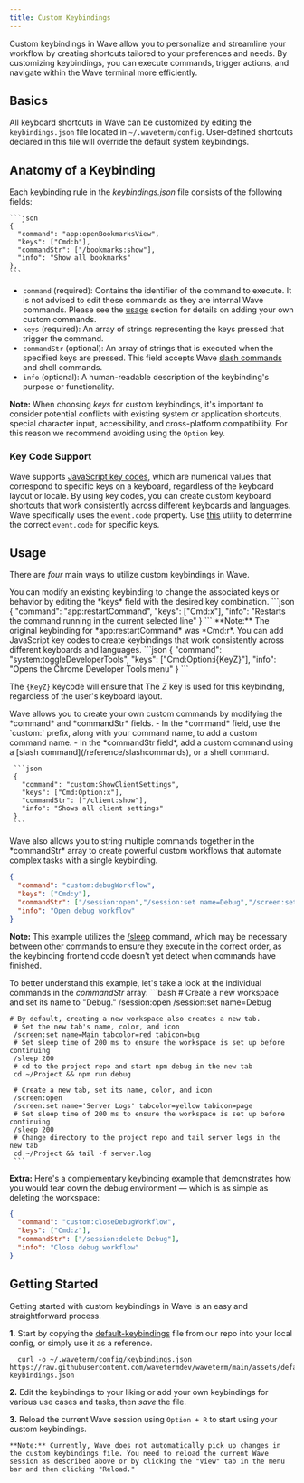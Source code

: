 ```yaml
---
title: Custom Keybindings
---
```

Custom keybindings in Wave allow you to personalize and streamline your workflow by creating shortcuts tailored to your preferences and needs. By customizing keybindings, you can execute commands, trigger actions, and navigate within the Wave terminal more efficiently.

## Basics

All keyboard shortcuts in Wave can be customized by editing the `keybindings.json` file located in `~/.waveterm/config`. User-defined shortcuts declared in this file will override the default system keybindings.

## Anatomy of a Keybinding

Each keybinding rule in the *keybindings.json* file consists of the following fields:

    ```json
    {
      "command": "app:openBookmarksView",
      "keys": ["Cmd:b"],
      "commandStr": ["/bookmarks:show"],
      "info": "Show all bookmarks"
    },
    ```

- `command` (required): Contains the identifier of the command to execute. It is not advised to edit these commands as they are internal Wave commands. Please see the [usage](#usage) section for details on adding your own custom commands.
- `keys` (required): An array of strings representing the keys pressed that trigger the command.
- `commandStr` (optional): An array of strings that is executed when the specified keys are pressed. This field accepts Wave [slash commands](/reference/slashcommands) and shell commands.
- `info` (optional): A human-readable description of the keybinding's purpose or functionality.

**Note:** When choosing *keys* for custom keybindings, it's important to consider potential conflicts with existing system or application shortcuts, special character input, accessibility, and cross-platform compatibility. For this reason we recommend avoiding using the `Option` key.

### Key Code Support

Wave supports [JavaScript key codes](https://www.toptal.com/developers/keycode/table), which are numerical values that correspond to specific keys on a keyboard, regardless of the keyboard layout or locale. By using key codes, you can create custom keyboard shortcuts that work consistently across different keyboards and languages. Wave specifically uses the `event.code` property.
<Tip>
Use [this]( https://www.toptal.com/developers/keycode) utility to determine the correct `event.code` for specific keys.
</Tip>

## Usage

There are *four* main ways to utilize custom keybindings in Wave.

<AccordionGroup>
  <Accordion title="1. Edit a default keybinding">
You can modify an existing keybinding to change the associated keys or behavior by editing the *keys* field with the desired key combination.
      ```json
     {
       "command": "app:restartCommand",
       "keys": ["Cmd:x"],
       "info": "Restarts the command running in the current selected line"
     }
     ```
 **Note:** The original keybinding for *app:restartCommand* was *Cmd:r*.
  </Accordion>
</AccordionGroup>

<AccordionGroup>
  <Accordion title="2. Add key code support to a keybinding">
  You can add JavaScript key codes to create keybindings that work consistently across different keyboards and languages.
     ```json
     {
       "command": "system:toggleDeveloperTools",
       "keys": ["Cmd:Option:i{KeyZ}"],
       "info": "Opens the Chrome Developer Tools menu"
     }
     ```

The `{KeyZ}` keycode will ensure that The *Z* key is used for this keybinding, regardless of the user's keyboard layout.
  </Accordion>
</AccordionGroup>

<AccordionGroup>
  <Accordion title="3. Create a custom command">
  Wave allows you to create your own custom commands by modifying the *command* and *commandStr* fields.
  - In the *command* field, use the `custom:` prefix, along with your command name, to add a custom command name.
  - In the *commandStr field*, add a custom command using a [slash command](/reference/slashcommands), or a shell command.

     ```json
     {
       "command": "custom:ShowClientSettings",
       "keys": ["Cmd:Option:x"],
       "commandStr": ["/client:show"],
       "info": "Shows all client settings"
     }
     ```
  </Accordion>
</AccordionGroup>

<AccordionGroup>
  <Accordion title="4. Create a custom command (with multiple commands)">
   Wave also allows you to string multiple commands together in the *commandStr* array to create powerful custom workflows that automate complex tasks with a single keybinding.

  ```json
  {
    "command": "custom:debugWorkflow",
    "keys": ["Cmd:y"],
    "commandStr": ["/session:open","/session:set name=Debug","/screen:set name=Main tabcolor=red tabicon=bug","/sleep 200","cd ~/Project && npm run debug","/screen:open","/screen:set name='Server Logs' tabcolor=yellow tabicon=page","/sleep 200","cd ~/Project && tail -f server.log"],
    "info": "Open debug workflow"
  }
  ```
  **Note:**  This example utilizes the [/sleep](/reference/slashcommands#sleep) command, which may be necessary between other commands to ensure they execute in the correct order, as the keybinding frontend code doesn't yet detect when commands have finished.

   To better understand this example, let's take a look at the individual commands in the *commandStr* array:
     ```bash
     # Create a new workspace and set its name to "Debug."
     /session:open
     /session:set name=Debug

    # By default, creating a new workspace also creates a new tab.
     # Set the new tab's name, color, and icon
     /screen:set name=Main tabcolor=red tabicon=bug
     # Set sleep time of 200 ms to ensure the workspace is set up before continuing
     /sleep 200
     # cd to the project repo and start npm debug in the new tab
     cd ~/Project && npm run debug

     # Create a new tab, set its name, color, and icon
     /screen:open
     /screen:set name='Server Logs' tabcolor=yellow tabicon=page
     # Set sleep time of 200 ms to ensure the workspace is set up before continuing
     /sleep 200
     # Change directory to the project repo and tail server logs in the new tab
     cd ~/Project && tail -f server.log
     ```

   **Extra:** Here's a complementary keybinding example that demonstrates how you would tear down the debug environment — which is as simple as deleting the workspace:
  ```json
  {
    "command": "custom:closeDebugWorkflow",
    "keys": ["Cmd:z"],
    "commandStr": ["/session:delete Debug"],
    "info": "Close debug workflow"
  }
  ```
  </Accordion>
</AccordionGroup>

## Getting Started

Getting started with custom keybindings in Wave is an easy and straightforward process.

**1.** Start by copying the [default-keybindings](https://github.com/wavetermdev/waveterm/blob/main/assets/default-keybindings.json) file from our repo into your local config, or simply use it as a reference.
  ```
    curl -o ~/.waveterm/config/keybindings.json https://raw.githubusercontent.com/wavetermdev/waveterm/main/assets/default-keybindings.json
  ```

**2.** Edit the keybindings to your liking or add your own keybindings for various use cases and tasks, then *save* the file.

**3.** Reload the current Wave session using `Option + R` to start using your custom keybindings.

    **Note:** Currently, Wave does not automatically pick up changes in the custom keybindings file. You need to reload the current Wave session as described above or by clicking the "View" tab in the menu bar and then clicking "Reload."